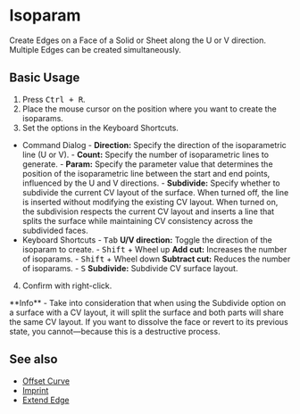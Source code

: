 
# Isoparam

<Reference shortcut="Ctrl + R" command="Isoparam" button="" />

Create Edges on a Face of a Solid or Sheet along the U or V direction. Multiple Edges can be created simultaneously.

## Basic Usage

1. Press <kbd>Ctrl + R</kbd>.
2. Place the mouse cursor on the position where you want to create the isoparams.
3. Set the options in the Keyboard Shortcuts.
- <Kst>Command Dialog</Kst>
      - **Direction:** Specify the direction of the isoparametric line (U or V).
      - **Count:** Specify the number of isoparametric lines to generate.
      - **Param:** Specify the parameter value that determines the position of the isoparametric line between the start and end points, influenced by the U and V directions.
      - **Subdivide:** Specify whether to subdivide the current CV layout of the surface. When turned off, the line is inserted without modifying the existing CV layout. When turned on, the subdivision respects the current CV layout and inserts a line that splits the surface while maintaining CV consistency across the subdivided faces.
- <Kst>Keyboard Shortcuts</Kst>
      - <kbd>Tab</kbd> **U/V direction:** Toggle the direction of the isoparam to create.
      - <kbd>Shift</kbd> + Wheel up **Add cut:** Increases the number of isoparams.
      - <kbd>Shift</kbd> + Wheel down **Subtract cut:** Reduces the number of isoparams.
      - <kbd>S</kbd> **Subdivide:** Subdivide CV surface layout.
4. Confirm with right-click.

<VideoPlayer fileName="isoparam"/>

<Callout type="info" emoji="💡">
**Info**
- Take into consideration that when using the Subdivide option on a surface with a CV layout, it will split the surface and both parts will share the same CV layout. If you want to dissolve the face or revert to its previous state, you cannot—because this is a destructive process.
</Callout>

## See also
- [Offset Curve](offset-curve)
- [Imprint](imprint)
- [Extend Edge](extend-edge)